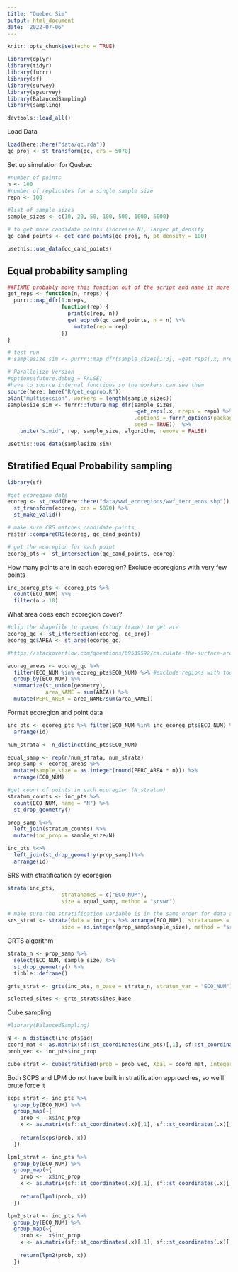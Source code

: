 ```yaml
---
title: "Quebec Sim"
output: html_document
date: '2022-07-06'
---
```


```r
knitr::opts_chunk$set(echo = TRUE)
```

```r
library(dplyr)
library(tidyr)
library(furrr)
library(sf)
library(survey)
library(spsurvey)
library(BalancedSampling)
library(sampling)

devtools::load_all()
```

Load Data
```r
load(here::here("data/qc.rda"))
qc_proj <- st_transform(qc, crs = 5070)
```

Set up simulation for Quebec
```r
#number of points
n <- 100
#number of replicates for a single sample size
repn <- 100

#list of sample sizes
sample_sizes <- c(10, 20, 50, 100, 500, 1000, 5000)

# to get more candidate points (increase N), larger pt_density 
qc_cand_points <- get_cand_points(qc_proj, n, pt_density = 100)

usethis::use_data(qc_cand_points)
```

## Equal probability sampling
```r
##FIXME probably move this function out of the script and name it more usefully
get_reps <- function(n, nreps) {
  purrr::map_dfr(1:nreps, 
                 function(rep) {
                   print(c(rep, n))
                   get_eqprob(qc_cand_points, n = n) %>% 
                     mutate(rep = rep)
                 })
}

# test run
# samplesize_sim <- purrr::map_dfr(sample_sizes[1:3], ~get_reps(.x, nreps = repn) %>% mutate(sample_size = .x))

# Parallelize Version
#options(future.debug = FALSE)
#have to source internal functions so the workers can see them
source(here::here("R/get_eqprob.R"))
plan("multisession", workers = length(sample_sizes))
samplesize_sim <- furrr::future_map_dfr(sample_sizes, 
                                        ~get_reps(.x, nreps = repn) %>% mutate(sample_size = .x),
                                        .options = furrr_options(packages = "monitoringSim",  
                                        seed = TRUE))  %>% 
    unite("simid", rep, sample_size, algorithm, remove = FALSE)

usethis::use_data(samplesize_sim)
```

## Stratified Equal Probability sampling
```r
library(sf)

#get ecoregion data
ecoreg <- st_read(here::here("data/wwf_ecoregions/wwf_terr_ecos.shp")) %>%
  st_transform(ecoreg, crs = 5070) %>%
  st_make_valid()

# make sure CRS matches candidate points
raster::compareCRS(ecoreg, qc_cand_points)

# get the ecoregion for each point
ecoreg_pts <- st_intersection(qc_cand_points, ecoreg)
```

How many points are in each ecoregion? Exclude ecoregions with very few points
```r
inc_ecoreg_pts <- ecoreg_pts %>% 
  count(ECO_NUM) %>%
  filter(n > 10)
```

What area does each ecoregion cover?
```r
#clip the shapefile to quebec (study frame) to get are
ecoreg_qc <- st_intersection(ecoreg, qc_proj)
ecoreg_qc$AREA <- st_area(ecoreg_qc)

#https://stackoverflow.com/questions/69539592/calculate-the-surface-area-of-a-variable-in-a-shapefile-in-r#:~:text=Load%20your%20multipolygon%20in%20R,(row)%20in%20your%20multipolygon.&text=%3E%20df2,%3D%20%22id%22%2C%20all.

ecoreg_areas <- ecoreg_qc %>% 
  filter(ECO_NUM %in% ecoreg_pts$ECO_NUM) %>% #exclude regions with too few points
  group_by(ECO_NUM) %>% 
  summarize(st_union(geometry), 
            area_NAME = sum(AREA)) %>%
  mutate(PERC_AREA = area_NAME/sum(area_NAME))

```

Format ecoregion and point data
```r
inc_pts <- ecoreg_pts %>% filter(ECO_NUM %in% inc_ecoreg_pts$ECO_NUM) %>%
  arrange(id)

num_strata <- n_distinct(inc_pts$ECO_NUM)

equal_samp <- rep(n/num_strata, num_strata)
prop_samp <- ecoreg_areas %>% 
  mutate(sample_size = as.integer(round(PERC_AREA * n))) %>%
  arrange(ECO_NUM)

#get count of points in each ecoregion (N_stratum)
stratum_counts <- inc_pts %>%
  count(ECO_NUM, name = "N") %>%
  st_drop_geometry()

prop_samp %<>% 
  left_join(stratum_counts) %>%
  mutate(inc_prop = sample_size/N)

inc_pts %<>% 
  left_join(st_drop_geometry(prop_samp))%>%
  arrange(id)
```

SRS with stratification by ecoregion
```r

strata(inc_pts, 
                 stratanames = c("ECO_NUM"), 
                 size = equal_samp, method = "srswr")

# make sure the stratification variable is in the same order for data and sample sizes
srs_strat <- strata(data = inc_pts %>% arrange(ECO_NUM), stratanames = c("ECO_NUM"),
                 size = as.integer(prop_samp$sample_size), method = "srswr")

```
GRTS algorithm

```r
strata_n <- prop_samp %>%
  select(ECO_NUM, sample_size) %>%
  st_drop_geometry() %>%
  tibble::deframe()

grts_strat <- grts(inc_pts, n_base = strata_n, stratum_var = "ECO_NUM")

selected_sites <- grts_strat$sites_base
```

Cube sampling
```r
#library(BalancedSampling)

N <- n_distinct(inc_pts$id)
coord_mat <- as.matrix(sf::st_coordinates(inc_pts)[,1], sf::st_coordinates(inc_pts)[,2])
prob_vec <- inc_pts$inc_prop

cube_strat <- cubestratified(prob = prob_vec, Xbal = coord_mat, integerStrata = inc_pts$ECO_NUM)
```

Both SCPS and LPM do not have built in stratification approaches, so we'll brute force it
```r
scps_strat <- inc_pts %>%
  group_by(ECO_NUM) %>%
  group_map(~{
    prob <- .x$inc_prop
    x <- as.matrix(sf::st_coordinates(.x)[,1], sf::st_coordinates(.x)[,2])
    
    return(scps(prob, x))
  })

lpm1_strat <- inc_pts %>%
  group_by(ECO_NUM) %>%
  group_map(~{
    prob <- .x$inc_prop
    x <- as.matrix(sf::st_coordinates(.x)[,1], sf::st_coordinates(.x)[,2])
    
    return(lpm1(prob, x))
  })

lpm2_strat <- inc_pts %>%
  group_by(ECO_NUM) %>%
  group_map(~{
    prob <- .x$inc_prop
    x <- as.matrix(sf::st_coordinates(.x)[,1], sf::st_coordinates(.x)[,2])
    
    return(lpm2(prob, x))
  })
```




